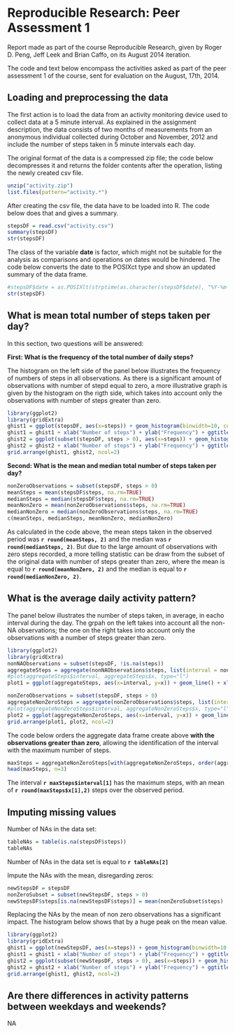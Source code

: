 # Reproducible Research: Peer Assessment 1 

Report made as part of the course Reproducible Research, given by Roger D. Peng, Jeff Leek and Brian Caffo, on its August 2014 iteration.

The code and text below encompass the activities asked as part of the peer assessment 1 of the course, sent for evaluation on the August, 17th, 2014.

## Loading and preprocessing the data  
The first action is to load the data from an activity monitoring device used to collect data at a 5 minute interval. As explained in the assignment description, the data consists of two months of measurements from an anonymous individual collected during October and November, 2012 and include the number of steps taken in 5 minute intervals each day.

The original format of the data is a compressed zip file; the code below decompresses it and returns the folder contents after the operation, listing the newly created csv file.

```r
unzip("activity.zip")
list.files(pattern="activity.*")
```

After creating the csv file, the data have to be loaded into R. The code below does that and gives a summary.

```r
stepsDF = read.csv("activity.csv")
summary(stepsDF)
str(stepsDF)
```

The class of the variable **date** is factor, which might not be suitable for the analysis as comparisons and operations on dates would be hindered. The code below converts the date to the POSIXct type and show an updated summary of the data frame.

```r
#stepsDF$date = as.POSIXlt(strptime(as.character(stepsDF$date), "%Y-%m-%d"))
str(stepsDF)
```

## What is mean total number of steps taken per day?

In this section, two questions will be answered:

**First: What is the frequency of the total number of daily steps?**

The histogram on the left side of the panel below illustrates the frequency of numbers of steps in all observations. As there is a significant amount of observations with number of stepd equal to zero, a more illustrative graph is given by the histogram on the rigth side, which takes into account only the observations with number of steps greater than zero.

```r
library(ggplot2)
library(gridExtra)
ghist1 = ggplot(stepsDF, aes(x=steps)) + geom_histogram(binwidth=10, colour="black", fill="lightblue") 
ghist1 = ghist1 + xlab("Number of steps") + ylab("Frequency") + ggtitle("All observations")
ghist2 = ggplot(subset(stepsDF, steps > 0), aes(x=steps)) + geom_histogram(binwidth=10, colour="black", fill="lightblue")
ghist2 = ghist2 + xlab("Number of steps") + ylab("Frequency") + ggtitle("Observations with steps > 0")
grid.arrange(ghist1, ghist2, ncol=2)
```


**Second: What is the mean and median total number of steps taken per day?**

```r
nonZeroObservations = subset(stepsDF, steps > 0)
meanSteps = mean(stepsDF$steps, na.rm=TRUE)
medianSteps = median(stepsDF$steps, na.rm=TRUE)
meanNonZero = mean(nonZeroObservations$steps, na.rm=TRUE)
medianNonZero = median(nonZeroObservations$steps, na.rm=TRUE)
c(meanSteps, medianSteps, meanNonZero, medianNonZero)
```

As calculated in the code above, the mean steps taken in the observed period was **`r round(meanSteps, 2)`** and the median was **`r round(medianSteps, 2)`**. But due to the large amount of observations with zero steps recorded, a more telling statistic can be draw from the subset of the original data with number of steps greater than zero, where the mean is equal to **`r round(meanNonZero, 2)`** and the median is equal to **`r round(medianNonZero, 2)`**.

## What is the average daily activity pattern?

The panel below illustrates the number of steps taken, in average, in eacho interval during the day. The grpah on the left takes into account all the non-NA observations; the one on the right takes into account only the observations with a number of steps greater than zero.

```r
library(ggplot2)
library(gridExtra)
nonNAObservations = subset(stepsDF, !is.na(steps))
aggregateSteps = aggregate(nonNAObservations$steps, list(interval = nonNAObservations$interval), mean)
#plot(aggregateSteps$interval, aggregateSteps$x, type="l")
plot1 = ggplot(aggregateSteps, aes(x=interval, y=x)) + geom_line() + xlab("Time interval") + ylab("Steps") + ggtitle("Mean steps per interval, all observations")

nonZeroObservations = subset(stepsDF, steps > 0)
aggregateNonZeroSteps = aggregate(nonZeroObservations$steps, list(interval = nonZeroObservations$interval), mean)
#plot(aggregateNonZeroSteps$interval, aggregateNonZeroSteps$x, type="l")
plot2 = ggplot(aggregateNonZeroSteps, aes(x=interval, y=x)) + geom_line() + xlab("Time interval") + ylab("Steps") + ggtitle("Mean steps per interval, steps > 0")
grid.arrange(plot1, plot2, ncol=2)
```

The code below orders the aggregate data frame create above **with the observations greater than zero**, allowing the identification of the interval with the maximum number of steps.

```r
maxSteps = aggregateNonZeroSteps[with(aggregateNonZeroSteps, order(aggregateNonZeroSteps$x, decreasing=TRUE)),]
head(maxSteps, n=3)
```

The interval **`r maxSteps$interval[1]`** has the maximum steps, with an mean of **`r round(maxSteps$x[1],2)`** steps over the observed period.


## Imputing missing values

Number of NAs in the data set:

```r
tableNAs = table(is.na(stepsDF$steps))
tableNAs
```
Number of NAs in the data set is equal to **`r tableNAs[2]`**


Impute the NAs with the mean, disregarding zeros:

```r
newStepsDF = stepsDF
nonZeroSubset = subset(newStepsDF, steps > 0)
newStepsDF$steps[is.na(newStepsDF$steps)] = mean(nonZeroSubset$steps)
```

Replacing the NAs by the mean of non zero observations has a significant impact. The histogram below shows that by a huge peak on the mean value.


```r
library(ggplot2)
library(gridExtra)
ghist1 = ggplot(newStepsDF, aes(x=steps)) + geom_histogram(binwidth=10, colour="black", fill="lightblue") 
ghist1 = ghist1 + xlab("Number of steps") + ylab("Frequency") + ggtitle("All observations")
ghist2 = ggplot(subset(newStepsDF, steps > 0), aes(x=steps)) + geom_histogram(binwidth=10, colour="black", fill="lightblue")
ghist2 = ghist2 + xlab("Number of steps") + ylab("Frequency") + ggtitle("Observations with steps > 0")
grid.arrange(ghist1, ghist2, ncol=2)
```
## Are there differences in activity patterns between weekdays and weekends?

NA
